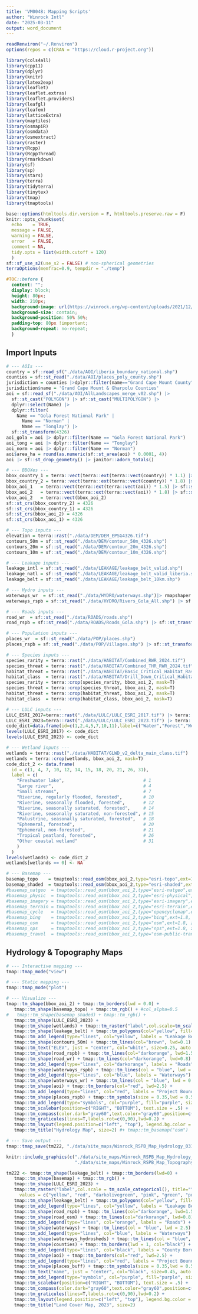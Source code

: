 ```yaml
---
title: 'VM0048: Mapping Scripts'
author: "Winrock Intl"
date: "2025-03-11"
output: word_document
---
```




```r
readRenviron("~/.Renviron")
options(repos = c(CRAN = "https://cloud.r-project.org"))

library(cols4all)
library(cpp11)
library(dplyr)
library(knitr)
library(latex2exp)
library(leaflet)
library(leaflet.extras)
library(leaflet.providers)
library(leafgl)
library(leafem)
library(latticeExtra)
library(maptiles)
library(osmapiR)
library(osmdata)
library(osmextract)
library(raster)
library(Rcpp)
library(RcppThread)
library(rmarkdown)
library(sf)
library(sp)
library(stars)
library(terra)
library(tidyterra)
library(tinytex)
library(tmap)
library(tmaptools)

base::options(htmltools.dir.version = F, htmltools.preserve.raw = F)
knitr::opts_chunk$set(
  echo    = TRUE, 
  message = FALSE, 
  warning = FALSE,
  error   = FALSE, 
  comment = NA,
  tidy.opts = list(width.cutoff = 120)
  ) 
sf::sf_use_s2(use_s2 = FALSE) # non-spherical geometries
terraOptions(memfrac=0.9, tempdir = "./temp")
```

```css
#TOC::before {
  content: "";
  display: block;
  height: 80px;
  width: 210px;
  background-image: url(https://winrock.org/wp-content/uploads/2021/12/Winrock-logo-R.png);
  background-size: contain;
  background-position: 50% 50%;
  padding-top: 80px !important;
  background-repeat: no-repeat;
  }
```

## Import Inputs 


```r
# --- AOIs ---
country = sf::read_sf("./data/AOI/liberia_boundary_national.shp")
counties = sf::st_read("./data/AOI/places_poly_county.shp")
jurisdiction = counties |>dplyr::filter(name=="Grand Cape Mount County"|name=="Gharpolu County")
jurisdiction$name = 'Grand Cape Mount & Gharpolu Counties'
aoi = sf::read_sf("./data/AOI/AllLandscapes_merge_v02.shp") |> 
  sf::st_cast("POLYGON") |> sf::st_cast("MULTIPOLYGON") |> 
  dplyr::select(Name) |>
  dplyr::filter(
    Name == "Gola Forest National Park" | 
      Name == "Norman" | 
      Name == "Tonglay") |>
  sf::st_transform(4326)
aoi_gola = aoi |> dplyr::filter(Name == "Gola Forest National Park")
aoi_tong = aoi |> dplyr::filter(Name == "Tonglay")
aoi_norm = aoi |> dplyr::filter(Name == "Norman")
aoi$area_ha = round(as.numeric(sf::st_area(aoi) * 0.0001, 4))
aoi |> sf::st_drop_geometry() |> janitor::adorn_totals() 

# --- BBOXes ---
bbox_country_1 = terra::vect(terra::ext(terra::vect(country)) * 1.1) |> sf::st_as_sf()
bbox_country_2 = terra::vect(terra::ext(terra::vect(country)) * 1.8) |> sf::st_as_sf()
bbox_aoi_1   = terra::vect(terra::ext(terra::vect(aoi)) * 1.5) |> sf::st_as_sf()
bbox_aoi_2   = terra::vect(terra::ext(terra::vect(aoi)) * 1.8) |> sf::st_as_sf()
vbox_aoi_2   = terra::vect(bbox_aoi_2)
sf::st_crs(bbox_country_2) = 4326
sf::st_crs(bbox_country_1) = 4326
sf::st_crs(bbox_aoi_2) = 4326
sf::st_crs(bbox_aoi_1) = 4326

# --- Topo inputs ---
elevation = terra::rast("./data/DEM/DEM_EPSG4326.tif")
contours_50m = sf::st_read("./data/DEM/contour_50m_4326.shp")
contours_20m = sf::st_read("./data/DEM/contour_20m_4326.shp")
contours_10m = sf::st_read("./data/DEM/contour_10m_4326.shp")

# --- Leakage inputs ---
leakage_intl = sf::st_read("./data/LEAKAGE/leakage_belt_valid.shp")
leakage_natl = sf::st_read("./data/LEAKAGE/leakage_belt_valid_liberia.shp")
leakage_belt = sf::st_read("./data/LEAKAGE/leakage_belt_10km.shp")

# --- Hydro inputs ---
waterways_wr  = sf::st_read("./data/HYDRO/waterways.shp")|> rmapshaper::ms_simplify(keep = 0.5)
waterways_rspb = sf::st_read("./data/HYDRO/Rivers_Gola_All.shp") |> sf::st_transform(4326)

# --- Roads inputs ---
road_wr  = sf::st_read("./data/ROADS/roads.shp")
road_rspb = sf::st_read("./data/ROADS/Roads_Gola.shp") |> sf::st_transform(4326)

# --- Population inputs ---
places_wr  = sf::st_read("./data/POP/places.shp")
places_rspb = sf::st_read("./data/POP/Villages.shp") |> sf::st_transform(4326)

# --- Species inputs ---
species_rarity = terra::rast("./data/HABITAT/Combined_RWR_2024.tif")
species_threat = terra::rast("./data/HABITAT/Combined_THR_RWR_2024.tif")
habitat_threat = terra::rast("./data/HABITAT/Basic_Critical_Habitat_Raster.tif")
habitat_class  = terra::rast("./data/HABITAT/Drill_Down_Critical_Habitat.tif")
species_rarity = terra::crop(species_rarity, bbox_aoi_2, mask=T)
species_threat = terra::crop(species_threat, bbox_aoi_2, mask=T)
habitat_threat = terra::crop(habitat_threat, bbox_aoi_2, mask=T)
habitat_class  = terra::crop(habitat_class, bbox_aoi_2, mask=T)

# --- LULC inputs ---
LULC_ESRI_2017=terra::rast("./data/LULC/LULC_ESRI_2017.tif") |> terra::project("EPSG:4326") |> terra::crop(counties, mask=T)
LULC_ESRI_2023=terra::rast("./data/LULC/LULC_ESRI_2023.tif") |> terra::project("EPSG:4326") |> terra::crop(counties, mask=T)
code_dict=data.frame(id=c(1,2,4,5,7,10,11),label=c("Water","Forest","Wetland","Bareground","Urban","Cropland","Rangeland"))
levels(LULC_ESRI_2017) <- code_dict
levels(LULC_ESRI_2023) <- code_dict

# --- Wetland inputs ---
wetlands = terra::rast("./data/HABITAT/GLWD_v2_delta_main_class.tif")
wetlands = terra::crop(wetlands, bbox_aoi_2, mask=T)
code_dict_2 <- data.frame(
  id = c(1, 4, 7, 10, 12, 14, 15, 18, 20, 21, 26, 31),
  label = c(
    "Freshwater lake",                              # 1
    "Large river",                                  # 4
    "Small streams",                                # 7
    "Riverine, regularly flooded, forested",        # 10
    "Riverine, seasonally flooded, forested",       # 12
    "Riverine, seasonally saturated, forested",     # 14
    "Riverine, seasonally saturated, non-forested", # 15
    "Palustrine, seasonally saturated, forested",   # 18
    "Ephemeral, forested",                          # 20
    "Ephemeral, non-forested",                      # 21
    "Tropical peatland, forested",                  # 26
    "Other coastal wetland"                         # 31
    )
  )
levels(wetlands) <- code_dict_2
wetlands[wetlands == 0] <- NA

# --- Basemap ---
basemap_topo    = tmaptools::read_osm(bbox_aoi_2,type="esri-topo",ext=1.8, zoom=10) |> sf::st_transform(4326)
basemap_shaded  = tmaptools::read_osm(bbox_aoi_2,type="esri-shaded",ext=1.8, zoom=10) |> sf::st_transform(4326)
#basemap_natgeo  = tmaptools::read_osm(bbox_aoi_2,type="esri-natgeo",ext=1.8, zoom=12) |> sf::st_transform(4326)
#basemap_physic  = tmaptools::read_osm(bbox_aoi_2,type="esri-physical",ext=1.8, zoom=12) |> sf::st_transform(4326)
#basemap_imagery = tmaptools::read_osm(bbox_aoi_2,type="esri-imagery",ext=1.8, zoom=12) |> sf::st_transform(4326)
#basemap_terrain = tmaptools::read_osm(bbox_aoi_2,type="esri-terrain",ext=1.8, zoom=12) |> sf::st_transform(4326)
#basemap_cycle   = tmaptools::read_osm(bbox_aoi_2,type="opencyclemap",ext=1.8, zoom=12) |> sf::st_transform(4326)
#basemap_bing    = tmaptools::read_osm(bbox_aoi_2,type="bing",ext=1.8, zoom=12) |> sf::st_transform(4326)
#basemap_osm     = tmaptools::read_osm(bbox_aoi_2,type="osm",ext=1.8, zoom=12) |> sf::st_transform(4326)
#basemap_nps     = tmaptools::read_osm(bbox_aoi_2,type="nps",ext=1.8, zoom=12) |> sf::st_transform(4326)
#basemap_travel  = tmaptools::read_osm(bbox_aoi_2,type="osm-public-transport",ext=1.8, zoom=12) |> sf::st_transform(4326)
```

## Hydrology & Topography Maps

```r
# --- Interactive mapping ---
tmap::tmap_mode("view")

# --- Static mapping ---
tmap::tmap_mode("plot")

# --- Visualize ---
tmap::tm_shape(bbox_aoi_2) + tmap::tm_borders(lwd = 0.0) +
   tmap::tm_shape(basemap_topo) + tmap::tm_rgb() + #col_alpha=0.5
#   tmap::tm_shape(basemap_shaded) + tmap::tm_rgb() +
   tmap::tm_shape(LULC_ESRI_2023) + 
   tmap::tm_shape(wetlands) + tmap::tm_raster("label",col.scale=tm_scale_categorical(), title="") +
   tmap::tm_shape(leakage_belt) + tmap::tm_polygons(col="yellow", fill="yellow",fill_alpha=0.03,lwd=1)+
   tmap::tm_add_legend(type="lines", col="yellow", labels = "Leakage Belt (10km)") +  
   tmap::tm_shape(contours_50m) + tmap::tm_lines(col="brown", lwd=0.1) +   
   tmap::tm_text("ELEV", just = "center", col="white", size=0.25, auto.placement=T) +
   tmap::tm_shape(road_rspb) + tmap::tm_lines(col="darkorange", lwd=1.5) +       
   tmap::tm_shape(road_wr) + tmap::tm_lines(col="darkorange", lwd=0.8) + 
   tmap::tm_add_legend(type="lines", col="darkorange", labels = "Roads") +
   tmap::tm_shape(waterways_rspb) + tmap::tm_lines(col = "blue", lwd = 2.5) +
   tmap::tm_add_legend(type="lines", col="blue", labels = "Waterways") +
   tmap::tm_shape(waterways_wr) + tmap::tm_lines(col = "blue", lwd = 0.5, col_alpha=0.5) +
   tmap::tm_shape(aoi) + tmap::tm_borders(col="red", lwd=2.5) + 
   tmap::tm_add_legend(type="lines", col="red", labels = "Project Boundary") +  
   tmap::tm_shape(places_rspb) + tmap::tm_symbols(size = 0.35,lwd = 0.5,fill = "purple",col = "white") +
   tmap::tm_add_legend(type="symbols", col="purple", fill="purple", size=0.8, labels = "Communities") +
   tmap::tm_scalebar(position=c("RIGHT", "BOTTOM"), text.size = .5) +
   tmap::tm_compass(color.dark="gray60",text.color="gray60",position=c("RIGHT", "top")) +
   tmap::tm_graticules(lines=T,labels.rot=c(0,90),lwd=0.2) +
   tmap::tm_layout(legend.position=c("left", "top"), legend.bg.color = "white") +
   tmap::tm_title("Hydrology Map", size=2) #+ tmap::tm_basemap("osm")

# --- Save output ---
tmap::tmap_save(tm222, "./data/site_maps/Winrock_RSPB_Map_Hydrology_031125.png", height=15000, asp=0, dpi=2000)
```

```r
knitr::include_graphics(c("./data/site_maps/Winrock_RSPB_Map_Hydrology_031125.png",
                          "./data/site_maps/Winrock_RSPB_Map_Topography_031125.png"))
```

```r
tm222 <- tmap::tm_shape(leakage_belt) + tmap::tm_borders(lwd=0) +
   tmap::tm_shape(basemap) + tmap::tm_rgb() +
   tmap::tm_shape(LULC_ESRI_2023) + 
   tmap::tm_raster("label",col.scale = tm_scale_categorical(), title="", 
     values = c("yellow", "red", "darkolivegreen", "pink", "green", "purple", "blue")) +
   tmap::tm_shape(leakage_belt) + tmap::tm_polygons(col="yellow", fill="yellow",fill_alpha=0.05,lwd=1)+
   tmap::tm_add_legend(type="lines", col="yellow", labels = "Leakage Belt (10km)") +  
   tmap::tm_shape(road_rspb) + tmap::tm_lines(col="darkorange", lwd=1.5) +       
   tmap::tm_shape(road_osm) + tmap::tm_lines(col="darkorange", lwd=0.8) + 
   tmap::tm_add_legend(type="lines", col="orange", labels = "Roads") +
   tmap::tm_shape(waterways) + tmap::tm_lines(col = "blue", lwd = 2.5) +
   tmap::tm_add_legend(type="lines", col="blue", labels = "Waterways") +
   tmap::tm_shape(waterways_hydrosheds) + tmap::tm_lines(col = "blue", lwd = 0.5, col_alpha=0.5) +
   tmap::tm_shape(counties) + tmap::tm_borders(lwd = 1, col="black") +
   tmap::tm_add_legend(type="lines", col="black", labels = "County Border") +  
   tmap::tm_shape(aoi) + tmap::tm_borders(col="red", lwd=2.5) + 
   tmap::tm_add_legend(type="lines", col="red", labels = "Project Boundary") +  
   tmap::tm_shape(places_buff) + tmap::tm_symbols(size = 0.35,lwd = 0.5,fill = "purple",col = "white") +
   tmap::tm_text("name", just = "center", col="black", size=0.45, auto.placement=T) +
   tmap::tm_add_legend(type="symbols", col="purple", fill="purple", size=0.8, labels = "Communities") +
   tmap::tm_scalebar(position=c("RIGHT", "BOTTOM"), text.size = .5) +
   tmap::tm_compass(color.dark="gray60",text.color="gray60",position=c("RIGHT", "top")) +
   tmap::tm_graticules(lines=T,labels.rot=c(0,90),lwd=0.2) +
   tmap::tm_layout(legend.position=c("left", "top"), legend.bg.color = "white") +
   tmap::tm_title("Land Cover Map, 2023", size=2)
```